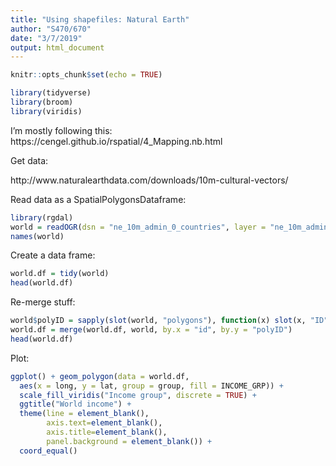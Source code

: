 ```yaml
---
title: "Using shapefiles: Natural Earth"
author: "S470/670"
date: "3/7/2019"
output: html_document
---
```


```r
knitr::opts_chunk$set(echo = TRUE)
```

```r
library(tidyverse)
library(broom)
library(viridis)
```

I'm mostly following this: https://cengel.github.io/rspatial/4_Mapping.nb.html

Get data:

http://www.naturalearthdata.com/downloads/10m-cultural-vectors/

Read data as a SpatialPolygonsDataframe:

```r
library(rgdal)
world = readOGR(dsn = "ne_10m_admin_0_countries", layer = "ne_10m_admin_0_countries")
names(world)
```

Create a data frame:

```r
world.df = tidy(world)
head(world.df)
```

Re-merge stuff:

```r
world$polyID = sapply(slot(world, "polygons"), function(x) slot(x, "ID"))
world.df = merge(world.df, world, by.x = "id", by.y = "polyID")
head(world.df)
```

Plot:

```r
ggplot() + geom_polygon(data = world.df,
  aes(x = long, y = lat, group = group, fill = INCOME_GRP)) +
  scale_fill_viridis("Income group", discrete = TRUE) +
  ggtitle("World income") +
  theme(line = element_blank(),
        axis.text=element_blank(),
        axis.title=element_blank(),
        panel.background = element_blank()) +
  coord_equal()
```

